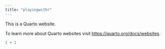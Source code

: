 ```yaml
---
title: "playingwithr"
---
```


This is a Quarto website.

To learn more about Quarto websites visit <https://quarto.org/docs/websites>.

```r
1 + 1
```
